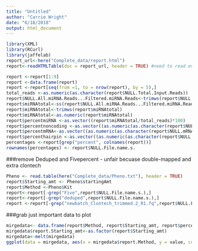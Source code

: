 ```yaml
---
title: "Untitled"
author: "Carrie Wright"
date: "6/18/2018"
output: html_document
---
```



```r
library(XML)
library(RCurl)
library(jaffelab)
report_url<-here("Complete_data/report.html")
report<-readHTMLTable(doc = report_url, header = TRUE) #need to read every third line

report <-report[1:9]
report <-data.frame(report)
report <-report[seq(from =1, to = nrow(report), by = 5),]
total_reads <-as.numeric(as.character(report$NULL.Total.Input.Reads))
report$NULL.All.miRNA.Reads...Filtered.miRNA.Reads<-trimws(report$NULL.All.miRNA.Reads...Filtered.miRNA.Reads)
report$miRNAtotal<-ss(report$NULL.All.miRNA.Reads...Filtered.miRNA.Reads, "/",1)
report$miRNAtotal<-trimws(report$miRNAtotal)
report$miRNAtotal<-as.numeric(report$miRNAtotal)
report$percentmiRNA <-as.vector((report$miRNAtotal/total_reads)*100)
report$percentnoncoding <-as.vector((as.numeric(as.character(report$NULL.Other.Noncoding.RNA.Reads))/total_reads)*100)
report$percentmRNA<-as.vector((as.numeric(as.character(report$NULL.mRNA.Reads))/total_reads)*100)
report$percenthairpin <-as.vector((as.numeric(as.character(report$NULL.Hairpin.Reads))/total_reads)*100)
percentages <-report[grep("percent", colnames(report))]
rownames(percentages) <- report$NULL.File.name.s.
```


###remove Deduped and Fivepercent - unfair becuase double-mapped and extra clontech
```r
Pheno <- read.table(here("Complete_data/Pheno.txt"), header = TRUE)
report$Starting_amt <- Pheno$startingAmt
report$Method <-Pheno$Kit
report<-report[-grep("Five",report$NULL.File.name.s.),]
report<-report[-grep("deduped",report$NULL.File.name.s.),]
report <-report[-grep("newbatch_Clontech_trimmed.2_R1.fq",report$NULL.File.name.s.),]
```

###grab just important data to plot
```r

mirgedata<- data.frame(report$Method, report$Starting_amt, report$percentmiRNA)
mirgedata$report.Starting_amt<-as.factor(report$Starting_amt)
mirgedata<-melt(mirgedata)
ggplot(data = mirgedata, aes(x = mirgedata$report.Method, y = value, col = report.Method)) +geom_boxplot()+ facet_grid(.~mirgedata$report.Starting_amt)
```

